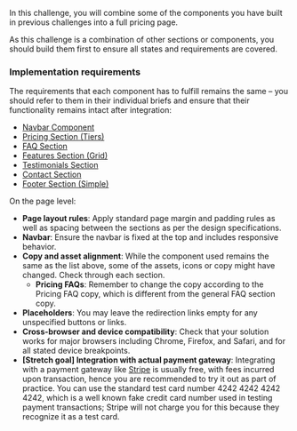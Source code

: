 In this challenge, you will combine some of the components you have built in previous challenges into a full pricing page.

As this challenge is a combination of other sections or components, you should build them first to ensure all states and requirements are covered.

### Implementation requirements

The requirements that each component has to fulfill remains the same – you should refer to them in their individual briefs and ensure that their functionality remains intact after integration:

- [Navbar Component](/projects/challenges/navbar-component)
- [Pricing Section (Tiers)](/projects/challenges/pricing-section-tiers)
- [FAQ Section](/projects/challenges/faq-section)
- [Features Section (Grid)](/projects/challenges/features-section-grid)
- [Testimonials Section](/projects/challenges/testimonials-section)
- [Contact Section](/projects/challenges/contact-section)
- [Footer Section (Simple)](/projects/challenges/footer-section-simple)

On the page level:

- **Page layout rules**: Apply standard page margin and padding rules as well as spacing between the sections as per the design specifications.
- **Navbar**: Ensure the navbar is fixed at the top and includes responsive behavior.
- **Copy and asset alignment**: While the component used remains the same as the list above, some of the assets, icons or copy might have changed. Check through each section.
  - **Pricing FAQs**: Remember to change the copy according to the Pricing FAQ copy, which is different from the general FAQ section copy.
- **Placeholders**: You may leave the redirection links empty for any unspecified buttons or links.
- **Cross-browser and device compatibility**: Check that your solution works for major browsers including Chrome, Firefox, and Safari, and for all stated device breakpoints.
- **[Stretch goal] Integration with actual payment gateway**: Integrating with a payment gateway like [Stripe](https://stripe.com/) is usually free, with fees incurred upon transaction, hence you are recommended to try it out as part of practice. You can use the standard test card number 4242 4242 4242 4242, which is a well known fake credit card number used in testing payment transactions; Stripe will not charge you for this because they recognize it as a test card.
